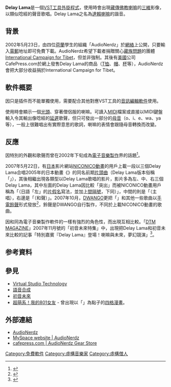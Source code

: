 {{Infobox Software
|name = Delay Lama
|logo = [[File:Delay_Lama.jpg|File:Delay Lama.jpg]]
|screenshot = 
|caption = 
|author = 
|developer = AudioNerdz
|released = 2002年6月6日
|latest release version = 1.1
|latest release date = 2002年6月6日
|latest preview version = 
|latest preview date = 
|operating system = [[跨平台|跨平台]]
|platform = 
|language = [[英語|英語]]
|genre = [[Virtual_Studio_Technology|VST工具]]
|license = [[免費軟件|免費軟件]]
|website = [http://www.audionerdz.com/ www.audionerdz.com/]
}}

'''Delay Lama'''是一個[[Virtual_Studio_Technology|VST工具]][[外掛程式|外掛程式]]，使用時會出現[[藏傳佛教|藏傳佛教]][[喇嘛|喇嘛]]的[[三維|三維]]影像，以類似唸經的聲音歌唱。Delay Lama之名為[[達賴喇嘛|達賴喇嘛]]的諧音。

== 背景 ==
2002年5月23日，由四位[[荷蘭|荷蘭]]學生的組織「AudioNerdz」於[[網絡|網絡]]上公開，只要輸入[[電郵|電郵]]地址即可免費下載。AudioNerdz希望下載者捐贈關心[[藏族問題|藏族問題]]的團體[[International_Campaign_for_Tibet|International Campaign for Tibet]]，但並非強制。其後有[[美國|美國]]公司CafePress.com於網上發售Delay Lama的商品（[[T恤|T恤]]、[[帽|帽]]、[[杯|杯]]等），AudioNerdz會把大部分收益捐於International Campaign for Tibet。

== 軟件概要 ==
因只是插件而不能單獨使用，需要配合其他對應VST工具的[[音訊編輯軟件|音訊編輯軟件]]使用。

使用時會顯示一個[[光頭|光頭]]、穿著僧侶服的喇嘛。可讀入[[MIDI|MIDI]]檔案或直接以MIDI鍵盤輸入令其輸出像唸經的[[延遲_(音響)|延遲]]歌聲，但只可發出一部分的[[母音|母音]]（o、i、e、wa、ya等），一般上很難唱出有實際意思的歌詞，喇嘛的表情會跟隨母音轉換而改變。

== 反應 ==
因特別的外觀和歌聲而曾在2002年下旬成為[[電子音樂製作|電子音樂製作]]界的話題<ref>{{Cite web |url=http://www.dtmm.co.jp/special/lama.shtml |title=「DTM MAGAZINE」官方網站 - 關於VST工具 |accessdate=2007-11-09 |archive-date=2007-10-19 |archive-url=https://web.archive.org/web/20071019060207/http://www.dtmm.co.jp/special/lama.shtml |dead-url=no }}</ref>。

2007年5月22日，有[[日本|日本]]影片網站[[NICONICO動畫|NICONICO動畫]]的用戶上載一段以三個Delay Lama合唱2005年的日本動畫《{{lang|ja|[[創聖のアクエリオン|創聖のアクエリオン]]}}》的同名前期[[片頭曲|片頭曲]]（Delay Lama版本俗稱「{{lang|ja|僧侶のアクエリオン}}」），其後相繼出現各類型以Delay Lama歌唱的影片，影片多為左、中、右三個Delay Lama，其中左面的Delay Lama因比較「突出」而被NICONICO動畫用戶稱為「{{lang|ja|ヒ・ダリ}}（日語「左」的[[片假名|片假名]]寫法，並加上[[間隔號|間隔號]]，下同）」，中間的則是「{{lang|ja|メ・イン}}（主唱），右邊是「{{lang|ja|ハ・モリ}}（和聲）」。2007年10月，[[DWANGO|DWANGO]]更把「{{lang|ja|僧侶のアクエリオン}}」和其他一些歌曲以[[手電鈴聲|手電鈴聲]]形式發放<ref>{{Cite web |url=http://pc.dwango.jp/link.php/d/special/f/delaylama/ |title=dwango.jp - 試著讓僧侶歌唱了 |accessdate=2007-11-09 |archive-date=2007-10-30 |archive-url=https://web.archive.org/web/20071030075257/http://pc.dwango.jp/link.php/d/special/f/delaylama/ |dead-url=no }}</ref>，鈴聲是DWANGO自行製作，不同於上載NICONICO動畫的歌曲。

因和同為電子音樂製作軟件的{{nihongo|[[初音未來|初音未來]]|初音ミク}}一樣有強烈的角色性，而出現互相比較。「[[DTM_MAGAZINE|DTM MAGAZINE]]」2007年11月號的「初音未來特集」中，出現把Delay Lama和初音未來比較的記事「特別嘉賓『Delay Lama』登場！喇嘛與未來，夢幻競演」<ref>{{Cite web |url=http://www.dtmm.co.jp/backnumber/0711.html |title=DTM MAGAZINE 2007年11月號 |accessdate=2007-11-09 |archive-date=2007-10-04 |archive-url=https://web.archive.org/web/20071004125448/http://www.dtmm.co.jp/backnumber/0711.html |dead-url=no }}</ref>。

== 参考資料 ==
<div class="references-small">
<references />
</div>

== 參見 ==
* [[Virtual_Studio_Technology|Virtual Studio Technology]]
* [[語音合成|語音合成]]
* [[初音未來|初音未來]]
* [[超萌系！我的801女友|超萌系！我的801女友]] - 曾出現以「{{lang|ja|僧侶のアクエリオン}}」為點子的[[四格漫畫|四格漫畫]]。

== 外部連結 ==
* [http://www.audionerdz.com/ AudioNerdz]{{Wayback|url=http://www.audionerdz.com/ |date=20071111171501 }}
* [http://www.myspace.com/audionerdzofficial MySpace website | AudioNerdz]{{Wayback|url=http://www.myspace.com/audionerdzofficial |date=20080915114105 }}
* [http://www.cafepress.com/audionerdz/ cafepress.com | AudioNerdz Gear Store]{{Wayback|url=http://www.cafepress.com/audionerdz/ |date=20070917040541 }}

[[Category:免費軟件|Category:免費軟件]]
[[Category:虛構音樂家|Category:虛構音樂家]]
[[Category:虛構僧人|Category:虛構僧人]]